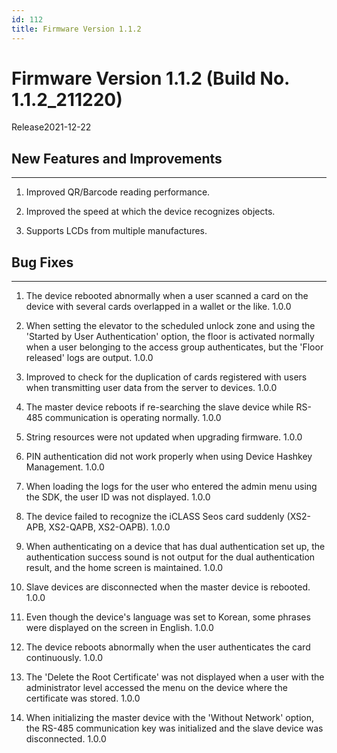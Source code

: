 ```yaml
---
id: 112
title: Firmware Version 1.1.2
---
```


# Firmware Version 1.1.2 (Build No. 1.1.2_211220)

Release<Separator/>2021-12-22

## New Features and Improvements

---

1. Improved QR/Barcode reading performance.

1. Improved the speed at which the device recognizes objects.

1. Supports LCDs from multiple manufactures.

## Bug Fixes

---

<BugLists>

1. The device rebooted abnormally when a user scanned a card on the device with several cards overlapped in a wallet or the like. <Badge>1.0.0</Badge>

1. When setting the elevator to the scheduled unlock zone and using the 'Started by User Authentication' option, the floor is activated normally when a user belonging to the access group authenticates, but the 'Floor released' logs are output. <Badge>1.0.0</Badge>

1. Improved to check for the duplication of cards registered with users when transmitting user data from the server to devices. <Badge>1.0.0</Badge>

1. The master device reboots if re-searching the slave device while RS-485 communication is operating normally. <Badge>1.0.0</Badge>

1. String resources were not updated when upgrading firmware. <Badge>1.0.0</Badge>

1. PIN authentication did not work properly when using Device Hashkey Management. <Badge>1.0.0</Badge>

1. When loading the logs for the user who entered the admin menu using the SDK, the user ID was not displayed. <Badge>1.0.0</Badge>

1. The device failed to recognize the iCLASS Seos card suddenly (XS2-APB, XS2-QAPB, XS2-OAPB). <Badge>1.0.0</Badge>

1. When authenticating on a device that has dual authentication set up, the authentication success sound is not output for the dual authentication result, and the home screen is maintained. <Badge>1.0.0</Badge>

1. Slave devices are disconnected when the master device is rebooted. <Badge>1.0.0</Badge>

1. Even though the device's language was set to Korean, some phrases were displayed on the screen in English. <Badge>1.0.0</Badge>

1. The device reboots abnormally when the user authenticates the card continuously. <Badge>1.0.0</Badge>

1. The 'Delete the Root Certificate' was not displayed when a user with the administrator level accessed the menu on the device where the certificate was stored. <Badge>1.0.0</Badge>

1. When initializing the master device with the 'Without Network' option, the RS-485 communication key was initialized and the slave device was disconnected. <Badge>1.0.0</Badge>

</BugLists>